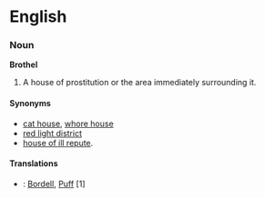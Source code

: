 = English =
=== Noun ===
'''Brothel'''
# A house of prostitution or the area immediately surrounding it.  

==== Synonyms ====
* [[cat house]], [[whore house]]
* [[red light district]]
* [[house of ill repute]].

==== Translations ====
* {{de}}: [[Bordell]], [[Puff]] [1]